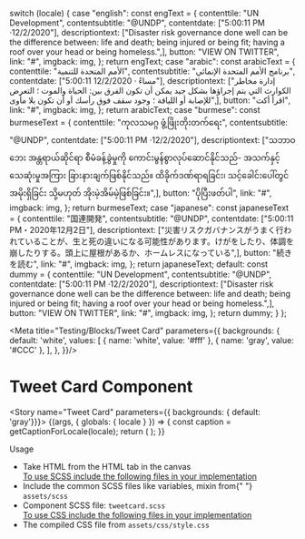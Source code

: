 
  switch (locale) {
    case "english":
      const engText = {
        contenttile: "UN Development",
        contentsubtitle: "@UNDP",
        contentdate: ["5:00:11 PM ·12/2/2020"],
        descriptiontext:
          ["Disaster risk governance done well can be the difference between: life and death; being injured or being fit; having a roof over your head or being homeless.",<Link variant='animated' label='https://bit.ly/2FWFsqH' />],
        button: "VIEW ON TWITTER",
        link: "#",
        imgback: img,
      };
      return engText;
    case "arabic":
      const arabicText = {
        contenttile: "الأمم المتحدة للتنمية",
        contentsubtitle: "برنامج الأمم المتحدة الإنمائي",
        contentdate: ["5:00:11 مساءً · 12/2/2020"],
        descriptiontext:
          ["إدارة مخاطر الكوارث التي يتم إجراؤها بشكل جيد يمكن أن تكون الفرق بين: الحياة والموت ؛ التعرض للإصابة أو اللياقة ؛ وجود سقف فوق رأسك أو أن تكون بلا مأوى",<Link variant='animated' label='https://bit.ly/2FWFsqH' />],
        button: "اقرأ أكث",
        link: "#",
        imgback: img,
      };
      return arabicText;
    case "burmese":
      const burmeseText = {
        contenttile: "ကုလသမဂ္ဂ ဖွံ့ဖြိုးတိုးတက်ရေး",
        contentsubtitle: "@UNDP",
        contentdate: ["5:00:11 PM ·12/2/2020"],
        descriptiontext:
          ["သဘာဝဘေး အန္တရာယ်ဆိုင်ရာ စီမံခန့်ခွဲမှုကို ကောင်းမွန်စွာလုပ်ဆောင်နိုင်သည်- အသက်နှင့် သေဆုံးမှုအကြား ခြားနားချက်ဖြစ်နိုင်သည်။ ထိခိုက်ဒဏ်ရာရခြင်း၊ သင့်ခေါင်းပေါ်တွင် အမိုးရှိခြင်း သို့မဟုတ် အိုးမဲ့အိမ်မဲ့ဖြစ်ခြင်း။",<Link variant='animated' label='https://bit.ly/2FWFsqH' />],
        button: "ပိုပြီးဖတ်ပါ",
        link: "#",
        imgback: img,
      };
      return burmeseText;
    case "japanese":
      const japaneseText = {
        contenttile: "国連開発",
        contentsubtitle: "@UNDP",
        contentdate: ["5:00:11 PM・2020年12月2日"],
        descriptiontext:
          ["災害リスクガバナンスがうまく行われていることが、生と死の違いになる可能性があります。けがをしたり、体調を崩したりする。頭上に屋根があるか、ホームレスになっている",<Link variant='animated' label='https://bit.ly/2FWFsqH' />],
        button: "続きを読む",
        link: "#",
        imgback: img,
      };
      return japaneseText;
    default:
      const dummy = {
        contenttile: "UN Development",
        contentsubtitle: "@UNDP",
        contentdate: ["5:00:11 PM ·12/2/2020"],
        descriptiontext:
          ["Disaster risk governance done well can be the difference between: life and death; being injured or being fit; having a roof over your head or being homeless.",<Link variant='animated' label='https://bit.ly/2FWFsqH' />],
        button: "VIEW ON TWITTER",
        link: "#",
        imgback: img,
      };
      return dummy;
  }
};

<Meta title="Testing/Blocks/Tweet Card"  parameters={{
  backgrounds: {
    default: 'white',
    values: [
      { name: 'white', value: '#fff' },
      { name: 'gray', value: '#CCC' },
    ],
  },
}}/>

<style>{`
 .subheading {
    font-weight: 700;
    font-size: 24px;
    color: #031c2d;
    letter-spacing: 1.5px;
    line-height: 24px;
    margin-bottom: 12px;
    margin-top: 40px;
  }
  .sbdocs .sbdocs-p,
  .sbdocs .sbdocs-li{
    font-size: 1rem;
  }
  #story--testing-blocks-tweet-card--tweet-card {
    background-color: #CCC;
  }
`}</style>

# Tweet Card Component

<Story name="Tweet Card" parameters={{ backgrounds: { default: 'gray'}}}>
  {(args, { globals: { locale } }) => {
    const caption = getCaptionForLocale(locale);
    return (
      <TweetCard
        contenttile={caption.contenttile}
        contentsubtitle={caption.contentsubtitle}
        contentdate={caption.contentdate}
        descriptiontext={caption.descriptiontext}
        button={caption.button}
        link={caption.link}
        imgback={caption.imgback}
      ></TweetCard>
    );
  }}
</Story>

<div className="subheading">Usage</div>
<ul>
  <li>Take HTML from the HTML tab in the canvas</li>
  <u>To use SCSS include the following files in your implementation</u>
  <li>
    Include the common SCSS files like variables, mixin from{" "}
    <code>assets/scss</code>
  </li>
  <li>
    Component SCSS file: <code>tweetcard.scss</code>
  </li>
  <u>To use CSS include the following files in your implementation</u>
  <li>
    The compiled CSS file from <code>assets/css/style.css</code>
  </li>
</ul>
